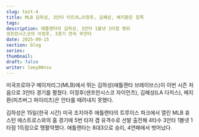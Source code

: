 ---
slug: test-4
title: MLB 김하성, 3안타 터뜨려…이정후, 김혜성, 배지환은 침묵
tags:
description: 애틀랜타의 김하성, 3안타 1볼넷 1타점 맹위
샌프란시스코의 이정후, 3경기 연속 무안타
date: 2025-09-15
section: blog
series: 
thumbnail: 
draft: false
writer: leey00nsu
---
미국프로야구 메이저리그(MLB)에서 뛰는 김하성(애틀랜타 브레이브스)이 이번 시즌 처음으로 3안타 경기를 펼쳤다. 이정후(샌프란시스코 자이언츠), 김혜성(LA 다저스), 배지환(피츠버그 파이리츠)은 안타를 때려내지 못했다.

김하성은 15일(한국 시간) 미국 조지아주 애틀랜타의 트루이스 파크에서 열린 MLB 휴스턴 애스트로스와의 홈 경기에 5번 타자 겸 유격수로 선발 출전해 4타수 3안타 1볼넷 1타점 1득점으로 맹활약했다. 애틀랜타는 8대3으로 승리, 4연패에서 벗어났다.